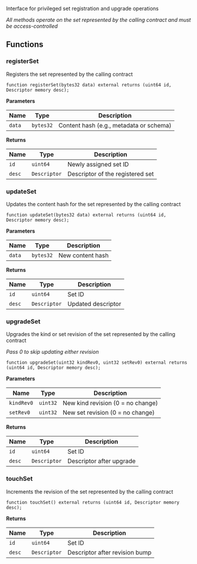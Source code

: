 Interface for privileged set registration and upgrade operations

*All methods operate on the set represented by the calling contract and must be access-controlled*


## Functions
### registerSet

Registers the set represented by the calling contract


```solidity
function registerSet(bytes32 data) external returns (uint64 id, Descriptor memory desc);
```
**Parameters**

|Name|Type|Description|
|----|----|-----------|
|`data`|`bytes32`|Content hash (e.g., metadata or schema)|

**Returns**

|Name|Type|Description|
|----|----|-----------|
|`id`|`uint64`|Newly assigned set ID|
|`desc`|`Descriptor`|Descriptor of the registered set|


### updateSet

Updates the content hash for the set represented by the calling contract


```solidity
function updateSet(bytes32 data) external returns (uint64 id, Descriptor memory desc);
```
**Parameters**

|Name|Type|Description|
|----|----|-----------|
|`data`|`bytes32`|New content hash|

**Returns**

|Name|Type|Description|
|----|----|-----------|
|`id`|`uint64`|Set ID|
|`desc`|`Descriptor`|Updated descriptor|


### upgradeSet

Upgrades the kind or set revision of the set represented by the calling contract

*Pass 0 to skip updating either revision*


```solidity
function upgradeSet(uint32 kindRev0, uint32 setRev0) external returns (uint64 id, Descriptor memory desc);
```
**Parameters**

|Name|Type|Description|
|----|----|-----------|
|`kindRev0`|`uint32`|New kind revision (0 = no change)|
|`setRev0`|`uint32`|New set revision (0 = no change)|

**Returns**

|Name|Type|Description|
|----|----|-----------|
|`id`|`uint64`|Set ID|
|`desc`|`Descriptor`|Descriptor after upgrade|


### touchSet

Increments the revision of the set represented by the calling contract


```solidity
function touchSet() external returns (uint64 id, Descriptor memory desc);
```
**Returns**

|Name|Type|Description|
|----|----|-----------|
|`id`|`uint64`|Set ID|
|`desc`|`Descriptor`|Descriptor after revision bump|


